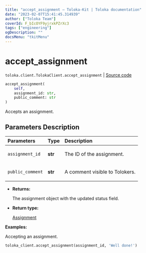```yaml
---
title: "accept_assignment — Toloka-Kit | Toloka documentation"
date: "2023-02-07T15:41:45.314939"
author: ["Toloka Team"]
coverId: F_bIcOYF9yjrxkPZrXc3
tags: ["engineering"]
ogDescription: ""
docsMenu: "tkitMenu"
---
```


# accept_assignment
`toloka.client.TolokaClient.accept_assignment` | [Source code](https://github.com/Toloka/toloka-kit/blob/v1.1.3/src/client/__init__.py#L635)

```python
accept_assignment(
    self,
    assignment_id: str,
    public_comment: str
)
```

Accepts an assignment.

## Parameters Description

| Parameters | Type | Description |
| :----------| :----| :-----------|
`assignment_id`|**str**|<p>The ID of the assignment.</p>
`public_comment`|**str**|<p>A comment visible to Tolokers.</p>

* **Returns:**

  The assignment object with the updated status field.

* **Return type:**

  [Assignment](/docs-new/toloka-kit/reference/toloka.client.assignment.Assignment)

**Examples:**

Accepting an assignment.

```python
toloka_client.accept_assignment(assignment_id, 'Well done!')
```
